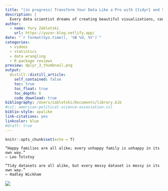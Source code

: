 ```yaml
---
title: "(in progress) Transform Your Data Like a Pro with {tidyr} and Say Goodbye to Messy Data!"
description: |
  Every data scientist dreams of creating beautiful visualizations, conducting complex modeling, and diving into machine learning methods. However, most of the time, messy data hinders our ability to do really cool stuff. Thus, tidying up the data is the key to unlocking your full potential. Unfortunately, reshaping data in Excel can be a tedious and error-prone task. Do you remember the time when you needed to quickly transform columns to rows or rows to columns, split or combine columns, or handle missing values? With the {tidyr} package, you'll be able to transform your data quickly, accurately, and efficiently, preparing yourself for the stuff that really matters ;) 
author:
  - name: Yury Zablotski
    url: https://yuzar-blog.netlify.app/
date: "`r format(Sys.time(), '%B %d, %Y')`"
categories:
  - videos
  - statistics
  - data wrangling
  - R package reviews
preview: dplyr_3_thumbnail.png
output:
  distill::distill_article:
    self_contained: false
    toc: true
    toc_float: true
    toc_depth: 6
    code_download: true
bibliography: /Users/zablotski/Documents/library.bib
#csl: american-political-science-association.csl
biblio-style: apalike
link-citations: yes
linkcolor: blue
#draft: true
---
```



```r
knitr::opts_chunk$set(echo = T)
```



    
    “Happy families are all alike; every unhappy family is unhappy in its own way.” 
    – Leo Tolstoy

    “Tidy datasets are all alike, but every messy dataset is messy in its own way.” 
    – Hadley Wickham


![](tidy-1.png)

